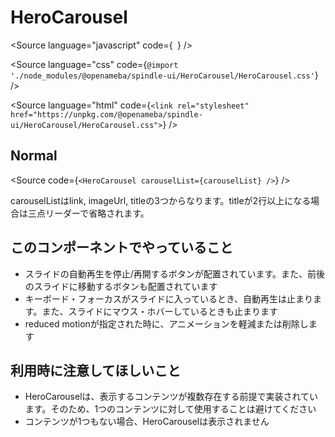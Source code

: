 
<Meta of={HeroCarouselStories} />

# HeroCarousel

<Source
  language="javascript"
  code={`
  `}
/>

<Source
  language="css"
  code={`@import './node_modules/@openameba/spindle-ui/HeroCarousel/HeroCarousel.css'`}
/>

<Source
  language="html"
  code={`<link rel="stylesheet" href="https://unpkg.com/@openameba/spindle-ui/HeroCarousel/HeroCarousel.css">`}
/>

## Normal

<Story of={HeroCarouselStories.Normal} />

<Source
  code={`
<HeroCarousel carouselList={carouselList} />
  `}
/>

carouselListはlink, imageUrl, titleの3つからなります。titleが2行以上になる場合は三点リーダーで省略されます。

## このコンポーネントでやっていること

- スライドの自動再生を停止/再開するボタンが配置されています。また、前後のスライドに移動するボタンも配置されています
- キーボード・フォーカスがスライドに入っているとき、自動再生は止まります。また、スライドにマウス・ホバーしているときも止まります
- reduced motionが指定された時に、アニメーションを軽減または削除します

## 利用時に注意してほしいこと

- HeroCarouselは、表示するコンテンツが複数存在する前提で実装されています。そのため、1つのコンテンツに対して使用することは避けてください
- コンテンツが1つもない場合、HeroCarouselは表示されません

